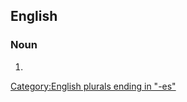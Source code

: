 {{also|eyewitnesses|eye-witnesses}}

==English==

===Noun===
{{head|en|noun form}}

# {{plural of|en|eye witness}}

[[Category:English plurals ending in "-es"]]